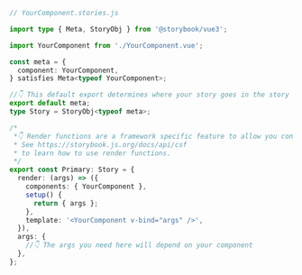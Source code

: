 ```ts
// YourComponent.stories.js

import type { Meta, StoryObj } from '@storybook/vue3';

import YourComponent from './YourComponent.vue';

const meta = {
  component: YourComponent,
} satisfies Meta<typeof YourComponent>;

//👇 This default export determines where your story goes in the story list
export default meta;
type Story = StoryObj<typeof meta>;

/*
 *👇 Render functions are a framework specific feature to allow you control on how the component renders.
 * See https://storybook.js.org/docs/api/csf
 * to learn how to use render functions.
 */
export const Primary: Story = {
  render: (args) => ({
    components: { YourComponent },
    setup() {
      return { args };
    },
    template: '<YourComponent v-bind="args" />',
  }),
  args: {
    //👇 The args you need here will depend on your component
  },
};
```
